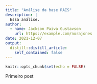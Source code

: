 ```yaml
---
title: "Análise da base RAIS"
description: |
  Essa análise.
author:
  - name: Jackson Paiva Gustavson
    url: https://example.com/norajones
date: 2021-12-07
output:
  distill::distill_article:
    self_contained: false
---
```



```r
knitr::opts_chunk$set(echo = FALSE)
```

Primeiro post


